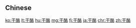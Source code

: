 {{also|乾酪}}
==Chinese==
{{zh-see|乾酪}}

[[ko:干酪]]
[[lt:干酪]]
[[hu:干酪]]
[[mg:干酪]]
[[fj:干酪]]
[[ja:干酪]]
[[chr:干酪]]
[[zh:干酪]]